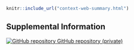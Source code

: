 
```r
knitr::include_url("context-web-summary.html")
```


## Supplemental Information

<!-- Supplemental information: [html]() -->

<!-- Preprint: [download]() -->

<p>
  <a href="https://github.com/CEIDatUGA/ncov-context">
    <img src="images/GitHub-Mark-32px.png" alt="GitHub repository"/>
    GitHub repository (private)
  </a>
</p>
